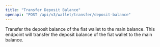 ```yaml
---
title: "Transfer Deposit Balance"
openapi: "POST /api/v3/wallet/transfer/deposit-balance"
---
```


Transfer the deposit balance of the fiat wallet to the main balance. This endpoint will transfer the deposit balance of the fiat wallet to the main balance.
